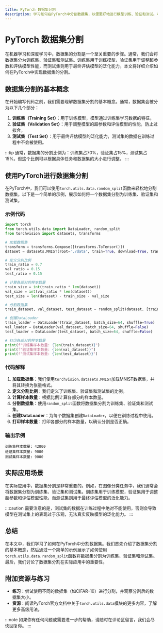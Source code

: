 ```yaml
---
title: PyTorch 数据集分割
description: 学习如何在PyTorch中分割数据集，以便更好地进行模型训练、验证和测试。本文将从基础概念讲起，逐步引导你掌握数据集分割的技巧。
---
```


# PyTorch 数据集分割

在机器学习和深度学习中，数据集的分割是一个至关重要的步骤。通常，我们会将数据集分为训练集、验证集和测试集。训练集用于训练模型，验证集用于调整超参数和评估模型性能，而测试集则用于最终评估模型的泛化能力。本文将详细介绍如何在PyTorch中实现数据集的分割。

## 数据集分割的基本概念

在开始编写代码之前，我们需要理解数据集分割的基本概念。通常，数据集会被分为以下几个部分：

1. **训练集（Training Set）**：用于训练模型，模型通过训练集学习数据的特征。
2. **验证集（Validation Set）**：用于调整模型的超参数和评估模型的性能，防止过拟合。
3. **测试集（Test Set）**：用于最终评估模型的泛化能力，测试集的数据在训练过程中不会被使用。

:::tip
通常，数据集的分割比例为：训练集占70%，验证集占15%，测试集占15%。但这个比例可以根据具体任务和数据集的大小进行调整。
:::

## 使用PyTorch进行数据集分割

在PyTorch中，我们可以使用`torch.utils.data.random_split`函数来轻松地分割数据集。以下是一个简单的示例，展示如何将一个数据集分割为训练集、验证集和测试集。

### 示例代码

```python
import torch
from torch.utils.data import DataLoader, random_split
from torchvision import datasets, transforms

# 加载数据集
transform = transforms.Compose([transforms.ToTensor()])
dataset = datasets.MNIST(root='./data', train=True, download=True, transform=transform)

# 定义分割比例
train_ratio = 0.7
val_ratio = 0.15
test_ratio = 0.15

# 计算各部分的样本数量
train_size = int(train_ratio * len(dataset))
val_size = int(val_ratio * len(dataset))
test_size = len(dataset) - train_size - val_size

# 分割数据集
train_dataset, val_dataset, test_dataset = random_split(dataset, [train_size, val_size, test_size])

# 创建DataLoader
train_loader = DataLoader(train_dataset, batch_size=64, shuffle=True)
val_loader = DataLoader(val_dataset, batch_size=64, shuffle=False)
test_loader = DataLoader(test_dataset, batch_size=64, shuffle=False)

# 打印各部分的样本数量
print(f"训练集样本数量: {len(train_dataset)}")
print(f"验证集样本数量: {len(val_dataset)}")
print(f"测试集样本数量: {len(test_dataset)}")
```

### 代码解释

1. **加载数据集**：我们使用`torchvision.datasets.MNIST`加载MNIST数据集，并将其转换为张量格式。
2. **定义分割比例**：我们定义了训练集、验证集和测试集的比例。
3. **计算样本数量**：根据比例计算各部分的样本数量。
4. **分割数据集**：使用`random_split`函数将数据集分割为训练集、验证集和测试集。
5. **创建DataLoader**：为每个数据集创建`DataLoader`，以便在训练过程中使用。
6. **打印样本数量**：打印各部分的样本数量，以确认分割是否正确。

### 输出示例

```plaintext
训练集样本数量: 42000
验证集样本数量: 9000
测试集样本数量: 9000
```

## 实际应用场景

在实际应用中，数据集分割是非常重要的。例如，在图像分类任务中，我们通常会将数据集分割为训练集、验证集和测试集。训练集用于训练模型，验证集用于调整超参数和评估模型性能，而测试集则用于最终评估模型的泛化能力。

:::caution
需要注意的是，测试集的数据在训练过程中绝对不能使用，否则会导致模型在测试集上的表现过于乐观，无法真实反映模型的泛化能力。
:::

## 总结

在本文中，我们学习了如何在PyTorch中分割数据集。我们首先介绍了数据集分割的基本概念，然后通过一个简单的示例展示了如何使用`torch.utils.data.random_split`函数将数据集分割为训练集、验证集和测试集。最后，我们讨论了数据集分割在实际应用中的重要性。

## 附加资源与练习

- **练习**：尝试使用不同的数据集（如CIFAR-10）进行分割，并观察分割后的数据集大小。
- **资源**：阅读PyTorch官方文档中关于`torch.utils.data`模块的更多内容，了解更多高级用法。

:::note
如果你有任何问题或需要进一步的帮助，请随时在评论区留言，我们会尽快回复你。
:::